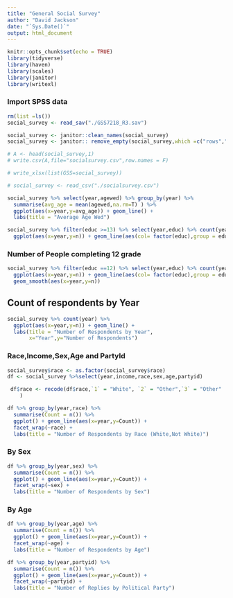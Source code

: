 ```yaml
---
title: "General Social Survey"
author: "David Jackson"
date: "`Sys.Date()`"
output: html_document
---
```


```r
knitr::opts_chunk$set(echo = TRUE)
library(tidyverse)
library(haven)
library(scales)
library(janitor)
library(writexl)
```

### Import SPSS data

```r
rm(list =ls())
social_survey <- read_sav("./GSS7218_R3.sav") 
```
```r
social_survey <- janitor::clean_names(social_survey) 
social_survey <- janitor:: remove_empty(social_survey,which =c("rows","cols"))
```
```r
# A <- head(social_survey,1)
# write.csv(A,file="socialsurvey.csv",row.names = F)

# write_xlsx(list(GSS=social_survey))
```
```r
# social_survey <- read_csv("./socialsurvey.csv")
```

```r
social_survey %>% select(year,agewed) %>% group_by(year) %>%
  summarise(avg_age = mean(agewed,na.rm=T) ) %>%
  ggplot(aes(x=year,y=avg_age)) + geom_line() +
  labs(title = "Average Age Wed")

```
```r
social_survey %>% filter(educ >=13) %>% select(year,educ) %>% count(year,educ) %>%
  ggplot(aes(x=year,y=n)) + geom_line(aes(col= factor(educ),group = educ)) + labs(title = "Number of College attended \n by Year and Grade Completed")

```

### Number of People completing 12 grade


```r
social_survey %>% filter(educ ==12) %>% select(year,educ) %>% count(year,educ) %>%
  ggplot(aes(x=year,y=n)) + geom_line(aes(col= factor(educ),group = educ)) + labs(title = "Number of Respondants Who Completed High School by Year") +
  geom_smooth(aes(x=year,y=n))
```

## Count of respondents by Year

```r
social_survey %>% count(year) %>%
  ggplot(aes(x=year,y=n)) + geom_line() +
  labs(title = "Number of Respondents by Year",
       x="Year",y="Number of Respondents")
```

### Race,Income,Sex,Age and PartyId

```r
social_survey$race <- as.factor(social_survey$race)
df <- social_survey %>%select(year,income,race,sex,age,partyid) 

```
```r
 df$race <- recode(df$race,`1` = "White", `2` = "Other",`3` = "Other"
    )

```
```r
df %>% group_by(year,race) %>% 
  summarise(Count = n()) %>%
  ggplot() + geom_line(aes(x=year,y=Count)) +
  facet_wrap(~race) +
  labs(title = "Number of Respondents by Race (White,Not White)")
```

### By Sex

```r
df %>% group_by(year,sex) %>% 
  summarise(Count = n()) %>%
  ggplot() + geom_line(aes(x=year,y=Count)) +
  facet_wrap(~sex) +
  labs(title = "Number of Respondents by Sex")
```

### By Age

```r
df %>% group_by(year,age) %>% 
  summarise(Count = n()) %>%
  ggplot() + geom_line(aes(x=year,y=Count)) +
  facet_wrap(~age) +
  labs(title = "Number of Respondents by Age")
```

```r
df %>% group_by(year,partyid) %>% 
  summarise(Count = n()) %>%
  ggplot() + geom_line(aes(x=year,y=Count)) +
  facet_wrap(~partyid) +
  labs(title = "Number of Replies by Political Party")
```